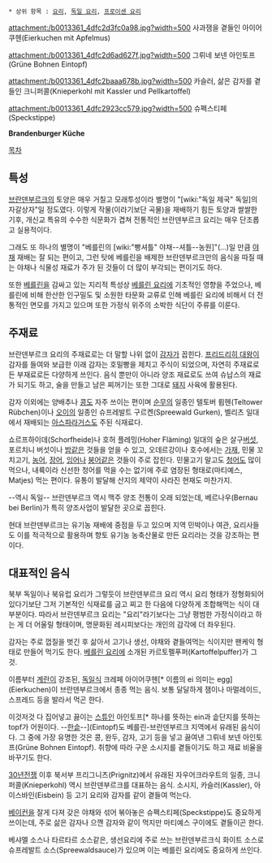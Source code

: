  * 상위 항목 : [[요리]], [[독일 요리]], [[프로이센 요리]]

attachment:/b0013361_4dfc2d3fc0a98.jpg?width=500
사과잼을 곁들인 아이어쿠헨(Eierkuchen mit Apfelmus)

attachment:/b0013361_4dfc2d6ad627f.jpg?width=500
그뤼네 보넨 아인토프(Grüne Bohnen Eintopf)

attachment:/b0013361_4dfc2baaa678b.jpg?width=500
카슬러, 삶은 감자를 곁들인 크니퍼콜(Knieperkohl mit Kassler und Pellkartoffel)

attachment:/b0013361_4dfc2923cc579.jpg?width=500
슈펙스티페(Speckstippe)

'''Brandenburger Küche'''

[[목차]]

== 특성 ==
[[브란덴부르크]]의 토양은 매우 거칠고 모래투성이라 별명이 "[wiki:"독일 제국" 독일]의 자갈상자"일 정도였다. 이렇게 작물(이라기보단 곡물)을 재배하기 힘든 토양과 쌀쌀한 기후, 개신교 특유의 수수한 식문화가 겹쳐 전통적인 브란덴부르크 요리는 매우 단조롭고 실용적이다.

그래도 또 하나의 별명이 "베를린의 [wiki:"빵셔틀" 야채--셔틀--농원]"(...)일 만큼 [[야채]] 재배는 잘 되는 편이고, 그런 탓에 베를린을 배제한 브란덴부르크만의 음식을 따질 때는 야채나 식물성 재료가 주가 된 것들이 더 많이 부각되는 편이기도 하다.

또한 [[베를린]]을 감싸고 있는 지리적 특성상 [[베를린 요리]]에 기초적인 영향을 주었으나, 베를린에 비해 한산한 인구밀도 및 소원한 타문화 교류로 인해 베를린 요리에 비해서 더 전통적인 면모를 가지고 있으며 또한 가정식 위주의 소박한 식단이 주류를 이룬다.

== 주재료 ==
브란덴부르크 요리의 주재료로는 더 말할 나위 없이 [[감자]]가 꼽힌다. [[프리드리히 대왕]]이 감자를 들여와 보급한 이래 감자는 호밀빵을 제치고 주식이 되었으며, 자연히 주재료로든 부재료로든 다양하게 쓰인다. 음식 뿐만이 아니라 양조 재료로도 쓰여 슈납스의 재료가 되기도 하고, 술을 만들고 남은 찌꺼기는 또한 그대로 [[돼지]] 사육에 활용된다.

감자 이외에는 양배추나 [[콩]]도 자주 쓰이는 편이며 [[순무]]의 일종인 텔토버 륍헨(Teltower Rübchen)이나 [[오이]]의 일종인 슈프레발트 구르켄(Spreewald Gurken), 벨리츠 일대에서 재배되는 [[아스파라거스]]도 주된 식재료다.

쇼르프하이데(Schorfheide)나 호허 플레밍(Hoher Fläming) 일대의 숲은 살구[[버섯]], 포르치니 버섯이나 [[밤]]같은 것들을 얻을 수 있고, 오데르강이나 호수에서는 [[가재]], 민물 꼬치고기, [[농어]], [[장어]], [[잉어]]나 [[붕어]]같은 것들이 주로 잡힌다. 민물고기 말고도 [[청어]]도 많이 먹으나, 내륙이라 신선한 청어를 먹을 수는 없기에 주로 염장된 형태로(마티예스, Matjes) 먹는 편이다. 유통이 발달해 산지의 제약이 사라진 현재도 마찬가지.

--역시 독일-- 브란덴부르크 역시 맥주 양조 전통이 오래 되었는데, 베르나우(Bernau bei Berlin)가 특히 양조사업이 발달한 곳으로 꼽힌다.

현대 브란덴부르크는 유기농 재배에 중점을 두고 있으며 지역 민박이나 여관, 요리사들도 이를 적극적으로 활용하며 향토 유기농 농축산물로 만든 요리라는 것을 강조하는 편이다.

== 대표적인 음식 ==
북부 독일이나 북유럽 요리가 그렇듯이 브란덴부르크 요리 역시 요리 형태가 정형화되어있다기보단 그저 기본적인 식재료를 굽고 찌고 한 다음에 다양하게 조합해먹는 식이 대부분이다. 따라서 브란덴부르크 요리는 "요리"라기보다는 그냥 평범한 가정식이라고 하는 게 더 어울릴 형태이며, 명문화된 레시피보다는 개인의 감각에 더 좌우된다.

감자는 주로 껍질을 벗긴 후 삶아서 고기나 생선, 야채와 곁들여먹는 식이지만 팬케익 형태로 만들어 먹기도 한다. [[베를린 요리]]에 소개된 카르토펠푸퍼(Kartoffelpuffer)가 그것.

이름부터 [[계란]]이 강조된, [[독일]]식 크레페 아이어쿠헨[* 이름의 ei 의미는 egg](Eierkuchen)이 브란덴부르크에서 종종 먹는 음식. 보통 달달하게 잼이나 마멀레이드, 스프레드 등을 발라서 먹곤 한다.

이것저것 다 집어넣고 끓이는 [[스튜]]인 아인토프[* 하나를 뜻하는 ein과 솥단지를 뜻하는 topf가 어원이다. --[[한솥]]--](Eintopf)도 베를린-브란덴부르크 지역에서 유래된 음식이다. 그 중에 가장 유명한 것은 콩, 완두, 감자, 고기 등을 넣고 끓여낸 그뤼네 보넨 아인토프(Grüne Bohnen Eintopf). 취향에 따라 구운 소시지를 곁들이기도 하고 재료 비율을 바꾸기도 한다.

[[30년전쟁]] 이후 북서부 프리그니츠(Prignitz)에서 유래된 자우어크라우트의 일종, 크니퍼콜(Knieperkohl) 역시 브란덴부르크를 대표하는 음식. 소시지, 카슬러(Kassler), 아이스바인(Eisbein) 등 고기 요리와 감자를 같이 곁들여 먹는다.

[[베이컨]]을 잘게 다져 갖은 야채와 섞어 볶아놓은 슈펙스티페(Speckstippe)도 중요하게 쓰이는데, 주로 삶은 감자나 으깬 감자와 같이 먹지만 마티예스 구이에도 곁들이곤 한다.

베샤멜 소스나 타르타르 소스같은, 생선요리에 주로 쓰는 브란덴부르크식 화이트 소스로 슈프레발트 소스(Spreewaldsauce)가 있으며 이는 베를린 요리에도 중요하게 쓰인다.
